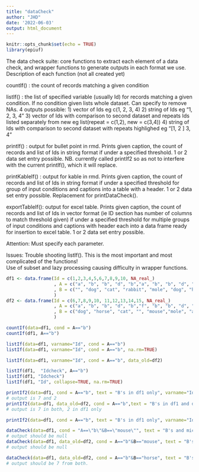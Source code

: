 ```yaml
---
title: "dataCheck"
author: "JHD"
date: '2022-06-03'
output: html_document
---
```


```r
knitr::opts_chunk$set(echo = TRUE)
library(epiuf)


```

The data check suite: core functions to extract each element of a data check, and wrapper functions to generate outputs in each format we use. Description of each function (not all created yet)

countIf() : the count of records matching a given condition

listIf() : the list of specified variable (usually Id) for records matching a given condition. If no condition given lists whole dataset. Can specify to remove NAs. 4 outputs possible: 
          1) vector of Ids eg c(1, 2, 3, 4)
          2) string of Ids eg "1, 2, 3, 4"
          3) vector of Ids with comparison to second dataset and repeats Ids listed separately from new  eg list(repeat = c(1,2), new = c(3,4))
          4) string of Ids with comparison to second dataset with repeats highlighed eg "[1, 2 ] 3, 4"
          
printIf() : output for bullet point in rmd. Prints given caption, the count of records and list of Ids in string format if under a specified threshold. 1 or 2 data set entry possible. NB. currently called printIf2 so as not to interfere with the current printIf(), which it will replace.

printKableIf() : output for kable in rmd. Prints given caption, the count of records and list of Ids in string format if under a specified threshold for group of input conditions and captions into a table with a header. 1 or 2 data set entry possible. Replacement for printDataCheck().

exportTableIf(): output for excel table. Prints given caption, the count of records and list of Ids in vector format (ie ID section has number of columns to match threshold given) if under a specified threshold for multiple groups of input conditions and captions with header each into a data frame ready for insertion to excel table. 1 or 2 data set entry possible.

Attention: Must specify each parameter.

Issues: 
Trouble shooting listIf(). This is the most important and most complicated of the functions!  
Use of subset and lazy processing causing difficulty in wrapper functions. 

```r
df1 <- data.frame(Id = c(1,2,3,4,5,6,7,8,9,10, NA_real_)
                  , A = c("a", "b", "b", "d", "b","a", "b", "b", "d", "e", "b")
                  , B = c("", "dog", "cat", "rabbit", "mole", "dog", "horse", "cat", "", NA_character_, "mouse")
                  )
df2 <- data.frame(Id = c(6,7,8,9,10, 11,12,13,14,15, NA_real_)
                  , A = c("a", "b", "b", "d", "b","f", "b", "b", "d", "e", "b")
                  , B = c("dog", "horse", "cat", "", "mouse","mole", "antelope", "antelope", "hamster", "", "mouse")
                  )

```

```r
countIf(data=df1, cond = A=="b")
countIf(df1, A=="b")

```

```r
listIf(data=df1, varname="Id", cond = A=="b")
listIf(data=df1, varname="Id", cond = A=="b", na.rm=TRUE)

listIf(data=df1, varname="Id", cond = A=="b", data_old=df2)

listIf(df1,  "Idcheck", A=="b")
listIf(df1, "Idcheck")
listIf(df1, "Id", collapse=TRUE, na.rm=TRUE)

```

```r
printIf2(data=df1, cond = A=="b", text = "B's in df1 only", varname="Id")
# output is 7 and 2
printIf2(data=df1, data_old=df2, cond = A=="b",text = "B's in df1 and df2", varname = "Id")
# output is 7 in both, 2 in df1 only

printIf2(data=df1, cond = A=="b", text = "B's in df1 only", varname="Id")

```
```r
dataCheck(data=df1, cond = "A==\"b\"&B==\"mouse\"", text = "B's and mice in df1 only", varname="Id")
# output should be null
dataCheck(data=df1, data_old=df2, cond = A=="b"&B=="mouse", text = "B's and mice in df1 and df2", varname = "Id")
# output should be null

dataCheck(data=df1, data_old=df2, cond = A=="b"&B=="horse", text = "B's and horses in df1 and df2", varname = "Id")
# output should be 7 from both.
```
